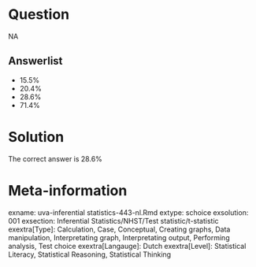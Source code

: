 Question
========

NA

Answerlist
----------
* 15.5%
* 20.4%
* 28.6%
* 71.4%

Solution
========

The correct answer is  28.6%

Meta-information
================
exname: uva-inferential statistics-443-nl.Rmd
extype: schoice
exsolution: 001
exsection: Inferential Statistics/NHST/Test statistic/t-statistic
exextra[Type]: Calculation, Case, Conceptual, Creating graphs, Data manipulation, Interpretating graph, Interpretating output, Performing analysis, Test choice
exextra[Langauge]: Dutch
exextra[Level]: Statistical Literacy, Statistical Reasoning, Statistical Thinking

